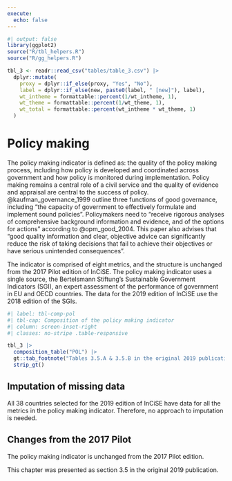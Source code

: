 ```yaml
---
execute:
  echo: false
---
```


```r
#| output: false
library(ggplot2)
source("R/tbl_helpers.R")
source("R/gg_helpers.R")

tbl_3 <- readr::read_csv("tables/table_3.csv") |>
  dplyr::mutate(
    proxy = dplyr::if_else(proxy, "Yes", "No"),
    label = dplyr::if_else(new, paste0(label, " [new]"), label),
    wt_intheme = formattable::percent(1/wt_intheme, 1),
    wt_theme = formattable::percent(1/wt_theme, 1),
    wt_total = formattable::percent(wt_intheme * wt_theme, 1)
  )

```

# Policy making {#sec-method-policy}

<!-- This is chapter 3, section 5 in the original PDF -->

The policy making indicator is defined as: the quality of the policy making
process, including how policy is developed and coordinated across government
and how policy is monitored during implementation. Policy making remains a
central role of a civil service and the quality of evidence and appraisal are
central to the success of policy. @kaufman_governance_1999 outline three
functions of good governance, including "the capacity of government to
effectively formulate and implement sound policies". Policymakers need to
"receive rigorous analyses of comprehensive background information and
evidence, and of the options for actions" according to @opm_good_2004. This
paper also advises that "good quality information and clear, objective advice
can significantly reduce the risk of taking decisions that fail to achieve
their objectives or have serious unintended consequences".

The indicator is comprised of eight metrics, and the structure is unchanged
from the 2017 Pilot edition of InCiSE. The policy making indicator uses a
single source, the Bertelsmann Stiftung's Sustainable Government Indicators
(SGI), an expert assessment of the performance of government in EU and OECD
countries. The data for the 2019 edition of InCiSE use the 2018 edition of the
SGIs.

```r
#| label: tbl-comp-pol
#| tbl-cap: Composition of the policy making indicator
#| column: screen-inset-right
#| classes: no-stripe .table-responsive

tbl_3 |>
  composition_table("POL") |>
  gt::tab_footnote("Tables 3.5.A & 3.5.B in the original 2019 publication") |>
  strip_gt()

```

## Imputation of missing data {#sec-policy-imputation}

All 38 countries selected for the 2019 edition of InCiSE have data for all the
metrics in the policy making indicator. Therefore, no approach to imputation
is needed.

## Changes from the 2017 Pilot {#sec-policy-changes}

The policy making indicator is unchanged from the 2017 Pilot edition.

::: {.callout-note .crf title="Cross-referencing note" icon="false"}

This chapter was presented as section 3.5 in the original 2019 publication.

:::
